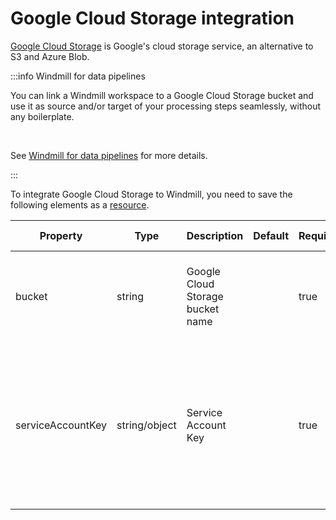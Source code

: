 # Google Cloud Storage integration

[Google Cloud Storage](https://cloud.google.com/storage) is Google's cloud storage service, an alternative to S3 and Azure Blob.

:::info Windmill for data pipelines

You can link a Windmill workspace to a Google Cloud Storage bucket and use it as source and/or target of your processing steps seamlessly, without any boilerplate.

<br/>

See [Windmill for data pipelines](../core_concepts/27_data_pipelines/index.mdx) for more details.

:::

To integrate Google Cloud Storage to Windmill, you need to save the following elements as a [resource](../core_concepts/3_resources_and_types/index.mdx).

| Property  | Type    | Description                  | Default | Required        | Where to Find                                      | Additional Details                                                                                                                                                                                |
| --------- | ------- | ---------------------------- | ------- | --------------- | -------------------------------------------------- | ------------------------------------------------------------------------------------------------------------------------------------------------------------------------------------------------- |
| bucket    | string  | Google Cloud Storage bucket name      |         | true            | Google Cloud Console > Storage > Buckets                     | Name of the GCS bucket                                                                             |
| serviceAccountKey  | string/object  | Service Account Key |         | true            | Google Cloud Console > IAM & Admin > Service Accounts               | For workspace: reference to a `gcloud` resource. For instance: JSON object containing the service account key          |
